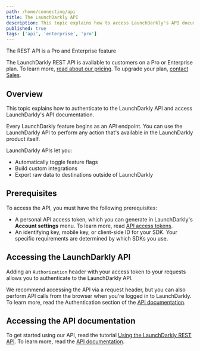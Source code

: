 ```yaml
---
path: /home/connecting/api
title: The LaunchDarkly API
description: This topic explains how to access LaunchDarkly's API documentation.
published: true
tags: ['api', 'enterprise', 'pro']
---
```


<Callout intent="primary">
<CalloutTitle>The REST API is a Pro and Enterprise feature</CalloutTitle>
<CalloutDescription>

The LaunchDarkly REST API is available to customers on a Pro or Enterprise plan. To learn more, [read about our pricing](https://launchdarkly.com/pricing/). To upgrade your plan, [contact Sales](https://launchdarkly.com/contact-sales/).

</CalloutDescription>
</Callout>

## Overview

This topic explains how to authenticate to the LaunchDarkly API and access LaunchDarkly's API documentation.

Every LaunchDarkly feature begins as an API endpoint. You can use the LaunchDarkly API to perform any action that's available in the LaunchDarkly product itself.

LaunchDarkly APIs let you:

* Automatically toggle feature flags
* Build custom integrations
* Export raw data to destinations outside of LaunchDarkly

## Prerequisites

To access the API, you must have the following prerequisites:

* A personal API access token, which you can generate in LaunchDarkly's **Account settings** menu. To learn more, read [API access tokens](/home/account-security/api-access-tokens).
* An identifying key, mobile key, or client-side ID for your SDK. Your specific requirements are determined by which SDKs you use.

## Accessing the LaunchDarkly API

Adding an `Authorization` header with your access token to your requests allows you to authenticate to the LaunchDarkly API.

We recommend accessing the API via a request header, but you can also perform API calls from the browser when you're logged in to LaunchDarkly. To learn more, read the Authentication section of the [API documentation](https://apidocs.launchdarkly.com/#section/Authentication).

## Accessing the API documentation

To get started using our API, read the tutorial [Using the LaunchDarkly REST API](/guides/tutorials/rest-api). To learn more, read the [API documentation](https://apidocs.launchdarkly.com/).
